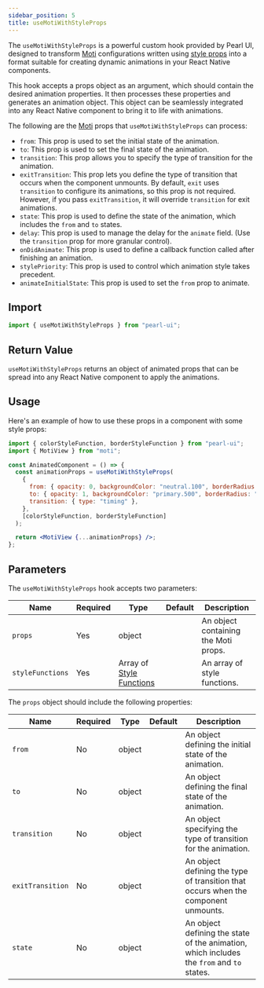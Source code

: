 ```yaml
---
sidebar_position: 5
title: useMotiWithStyleProps
---
```


The `useMotiWithStyleProps` is a powerful custom hook provided by Pearl UI, designed to transform [Moti](https://moti.fyi/) configurations written using [style props](../../overview/core-features/style-props) into a format suitable for creating dynamic animations in your React Native components.

This hook accepts a props object as an argument, which should contain the desired animation properties. It then processes these properties and generates an animation object. This object can be seamlessly integrated into any React Native component to bring it to life with animations.

The following are the [Moti](https://moti.fyi/) props that `useMotiWithStyleProps` can process:

- `from`: This prop is used to set the initial state of the animation.
- `to`: This prop is used to set the final state of the animation.
- `transition`: This prop allows you to specify the type of transition for the animation.
- `exitTransition`: This prop lets you define the type of transition that occurs when the component unmounts. By default, `exit` uses `transition` to configure its animations, so this prop is not required. However, if you pass `exitTransition`, it will override `transition` for exit animations.
- `state`: This prop is used to define the state of the animation, which includes the `from` and `to` states.
- `delay`: This prop is used to manage the delay for the `animate` field. (Use the `transition` prop for more granular control).
- `onDidAnimate`: This prop is used to define a callback function called after finishing an animation.
- `stylePriority`: This prop is used to control which animation style takes precedent.
- `animateInitialState`: This prop is used to set the `from` prop to animate.

## Import

```js
import { useMotiWithStyleProps } from "pearl-ui";
```

## Return Value

`useMotiWithStyleProps` returns an object of animated props that can be spread into any React Native component to apply the animations.

## Usage

Here's an example of how to use these props in a component with some style props:

```jsx
import { colorStyleFunction, borderStyleFunction } from "pearl-ui";
import { MotiView } from "moti";

const AnimatedComponent = () => {
  const animationProps = useMotiWithStyleProps(
    {
      from: { opacity: 0, backgroundColor: "neutral.100", borderRadius: "l" },
      to: { opacity: 1, backgroundColor: "primary.500", borderRadius: "m" },
      transition: { type: "timing" },
    },
    [colorStyleFunction, borderStyleFunction]
  );

  return <MotiView {...animationProps} />;
};
```

## Parameters

The `useMotiWithStyleProps` hook accepts two parameters:

| Name             | Required | Type                                                         | Default | Description                          |
| ---------------- | -------- | ------------------------------------------------------------ | ------- | ------------------------------------ |
| `props`          | Yes      | <t>object</t>                                                |         | An object containing the Moti props. |
| `styleFunctions` | Yes      | <t>Array of [Style Functions](../others/style-functions)</t> |         | An array of style functions.         |

The `props` object should include the following properties:

| Name             | Required | Type          | Default | Description                                                                               |
| ---------------- | -------- | ------------- | ------- | ----------------------------------------------------------------------------------------- |
| `from`           | No       | <t>object</t> |         | An object defining the initial state of the animation.                                    |
| `to`             | No       | <t>object</t> |         | An object defining the final state of the animation.                                      |
| `transition`     | No       | <t>object</t> |         | An object specifying the type of transition for the animation.                            |
| `exitTransition` | No       | <t>object</t> |         | An object defining the type of transition that occurs when the component unmounts.        |
| `state`          | No       | <t>object</t> |         | An object defining the state of the animation, which includes the `from` and `to` states. |
